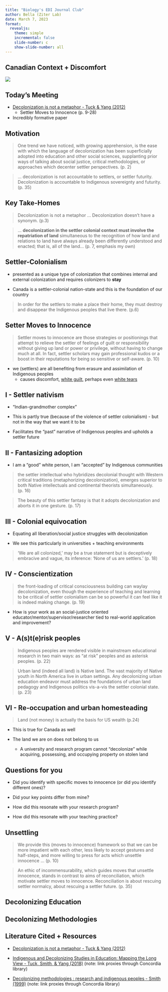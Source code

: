 ```yaml
---
title: "Biology's EDI Journal Club"
author: Bella (Ziter Lab)
date: March 7, 2023
format: 
  revealjs:
    theme: simple
    incremental: false
    slide-number: c
    show-slide-number: all
---
```


## Canadian Context + Discomfort

![](discomfort.jpg){fig-align="center"}



## Today's Meeting

- [Decolonization is not a metaphor - Tuck & Yang (2012)](https://jps.library.utoronto.ca/index.php/des/article/view/18630/15554)
  - Settler Moves to Innocence (p. 9-28)

- Incredibly formative paper



## Motivation 

> One trend we have noticed, with growing apprehension, is the ease with
which the language of decolonization has been superficially adopted into education and other
social sciences, supplanting prior ways of talking about social justice, critical methodologies, or
approaches which decenter settler perspectives. (p. 2)

> ... decolonization is not accountable to settlers, or settler futurity. Decolonization is accountable to
Indigenous sovereignty and futurity. (p. 35)



## Key Take-Homes

> Decolonization is not a metaphor ... Decolonization doesn’t have a synonym. (p.3)

> ... **decolonization in the settler colonial context must involve the repatriation of land** simultaneous to the recognition of how land and relations to land have always already been differently understood and enacted; that is, all of the land... (p. 7, emphasis my own) 



## Settler-Colonialism 

- presented as a unique type of colonization that combines internal and external colonization and requires colonizers to **stay** 

- Canada is a settler-colonial nation-state and this is the foundation of our country 

> In order for the settlers to make a place their home, they must destroy and disappear the Indigenous peoples that live there. (p.6)



## Setter Moves to Innocence

> Settler moves to innocence are those strategies or positionings that attempt to relieve the settler of feelings of guilt or responsibility without giving up land or power or privilege, without having to change much at all. In fact, settler scholars may gain professional kudos or a boost in their reputations for being so sensitive or self-aware. (p. 10)


- we (settlers) are all benefiting from erasure and assimilation of Indigenous peoples 
  - causes discomfort, [white guilt](https://www-jstor-org.lib-ezproxy.concordia.ca/stable/41211829?seq=1), perhaps even [white tears](https://www.tandfonline.com/doi/10.1080/0020174X.2019.1610048)



## I - Settler nativism

- "Indian-grandmother complex" 

- This is partly true (because of the violence of settler colonialism) - but not in the way that we want it to be

- Facilitates the "past" narrative of Indigenous peoples and upholds a settler future



## II - Fantasizing adoption

- I am a "good" white person, I am "accepted" by Indigenous communities

> the settler intellectual who hybridizes decolonial thought with Western critical traditions (metaphorizing decolonization), emerges superior to both Native intellectuals and continental theorists simultaneously. (p. 16)

> The beauty of this settler fantasy is that it adopts decolonization and aborts it in one gesture. (p. 17)



## III - Colonial equivocation

- Equating all liberation/social justice struggles with decolonization 

- We see this particularly in universities + teaching environments 

> ‘We are all colonized,’ may be a true statement but is deceptively embracive and
vague, its inference: ‘None of us are settlers.’ (p. 18)


## IV - Conscientization

> the front-loading of critical consciousness building can waylay decolonization, even though the experience of teaching and learning to be critical of settler colonialism can be so powerful it can feel like it is indeed making change. (p. 19)

- How is your work as an social-justice oriented educator/mentor/supervisor/researcher tied to real-world application and improvement?



## V - A(s)t(e)risk peoples

> Indigenous peoples are rendered visible in mainstream educational research in two main ways: as “at risk” peoples and as asterisk peoples. (p. 22)

> Urban land (indeed all land) is Native land. The vast majority of Native youth in North America live in urban settings. Any decolonizing urban education endeavor must address the foundations of urban land pedagogy
and Indigenous politics vis-a-vis the settler colonial state. (p. 23)


## VI - Re-occupation and urban homesteading

> Land (not money) is actually the basis for US wealth (p.24)

- This is true for Canada as well 

- The land we are on does not belong to us
  - A university and research program cannot "decolonize" while acquiring, possessing, and occupying property on stolen land




## Questions for you 

::: {.incremental}

- Did you identify with specific moves to innocence (or did you identify different ones)?

- Did your key points differ from mine? 

- How did this resonate with your research program? 

- How did this resonate with your teaching practice?

:::



## Unsettling 

> We provide this (moves to innocence) framework so that we can be more impatient with each other, less likely to accept gestures and half-steps, and more willing to press for acts which unsettle innocence ... (p. 10)

> An ethic of incommensurability, which guides moves that unsettle innocence, stands in contrast to aims of reconciliation, which motivate settler moves to innocence. Reconciliation is about rescuing settler normalcy, about rescuing a settler future. (p. 35)



## Decolonizing Education 



## Decolonizing Methodologies 



## Literature Cited + Resources 

- [Decolonization is not a metaphor - Tuck & Yang (2012)](https://jps.library.utoronto.ca/index.php/des/article/view/18630/15554)

- [Indigenous and Decolonizing Studies in Education: Mapping the Long View - Tuck, Smith, & Yang (2018)](https://doi-org.lib-ezproxy.concordia.ca/10.4324/9780429505010) (note: link proxies through Concordia library)

- [Decolonizing methodologies : research and indigenous peoples - Smith (1999)](https://doi-org.lib-ezproxy.concordia.ca/10.4324/9780429505010) (note: link proxies through Concordia library)

